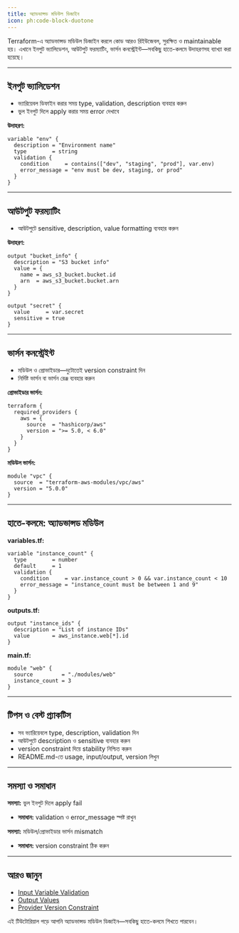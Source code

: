 ```yaml
---
title: অ্যাডভান্সড মডিউল ডিজাইন
icon: ph:code-block-duotone
---
```


Terraform-এ অ্যাডভান্সড মডিউল ডিজাইন করলে কোড আরও রিইউজেবল, সুরক্ষিত ও maintainable হয়। এখানে ইনপুট ভ্যালিডেশন, আউটপুট ফরম্যাটিং, ভার্সন কনস্ট্রেইন্ট—সবকিছু হাতে-কলমে উদাহরণসহ ব্যাখ্যা করা হয়েছে।

---

## ইনপুট ভ্যালিডেশন

- ভ্যারিয়েবল ডিফাইন করার সময় type, validation, description ব্যবহার করুন
- ভুল ইনপুট দিলে apply করার সময় error দেখাবে

**উদাহরণ:**
```hcl
variable "env" {
  description = "Environment name"
  type        = string
  validation {
    condition     = contains(["dev", "staging", "prod"], var.env)
    error_message = "env must be dev, staging, or prod"
  }
}
```

---

## আউটপুট ফরম্যাটিং

- আউটপুটে sensitive, description, value formatting ব্যবহার করুন

**উদাহরণ:**
```hcl
output "bucket_info" {
  description = "S3 bucket info"
  value = {
    name = aws_s3_bucket.bucket.id
    arn  = aws_s3_bucket.bucket.arn
  }
}

output "secret" {
  value     = var.secret
  sensitive = true
}
```

---

## ভার্সন কনস্ট্রেইন্ট

- মডিউল ও প্রোভাইডার—দুটোতেই version constraint দিন
- নির্দিষ্ট ভার্সন বা ভার্সন রেঞ্জ ব্যবহার করুন

**প্রোভাইডার ভার্সন:**
```hcl
terraform {
  required_providers {
    aws = {
      source  = "hashicorp/aws"
      version = ">= 5.0, < 6.0"
    }
  }
}
```

**মডিউল ভার্সন:**
```hcl
module "vpc" {
  source  = "terraform-aws-modules/vpc/aws"
  version = "5.0.0"
}
```

---

## হাতে-কলমে: অ্যাডভান্সড মডিউল

**variables.tf:**
```hcl
variable "instance_count" {
  type        = number
  default     = 1
  validation {
    condition     = var.instance_count > 0 && var.instance_count < 10
    error_message = "instance_count must be between 1 and 9"
  }
}
```

**outputs.tf:**
```hcl
output "instance_ids" {
  description = "List of instance IDs"
  value       = aws_instance.web[*].id
}
```

**main.tf:**
```hcl
module "web" {
  source         = "./modules/web"
  instance_count = 3
}
```

---

## টিপস ও বেস্ট প্র্যাকটিস

- সব ভ্যারিয়েবলে type, description, validation দিন
- আউটপুটে description ও sensitive ব্যবহার করুন
- version constraint দিয়ে stability নিশ্চিত করুন
- README.md-তে usage, input/output, version লিখুন

---

## সমস্যা ও সমাধান

**সমস্যা:** ভুল ইনপুট দিলে apply fail
- **সমাধান:** validation ও error_message স্পষ্ট রাখুন

**সমস্যা:** মডিউল/প্রোভাইডার ভার্সন mismatch
- **সমাধান:** version constraint ঠিক করুন

---

## আরও জানুন
- [Input Variable Validation](https://developer.hashicorp.com/terraform/language/values/variables#custom-validation-rules)
- [Output Values](https://developer.hashicorp.com/terraform/language/values/outputs)
- [Provider Version Constraint](https://developer.hashicorp.com/terraform/language/providers/requirements)

এই টিউটোরিয়াল পড়ে আপনি অ্যাডভান্সড মডিউল ডিজাইন—সবকিছু হাতে-কলমে শিখতে পারবেন।
